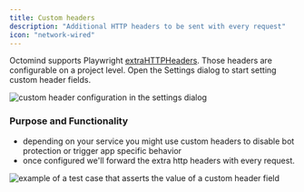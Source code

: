 ```yaml
---
title: Custom headers
description: "Additional HTTP headers to be sent with every request"
icon: "network-wired"
---
```


Octomind supports Playwright [extraHTTPHeaders](https://playwright.dev/docs/api/class-testoptions#test-options-extra-http-headers). Those headers are configurable on a project level. Open the Settings dialog to start setting custom header fields.

<Frame caption="custom header configuration in the settings dialog">
  <img
    src="/images/advanced/custom_header_fields.png"
    alt="custom header configuration in the settings dialog"
  />
</Frame>

### Purpose and Functionality

- depending on your service you might use custom headers to disable bot protection or trigger app specific behavior
- once configured we'll forward the extra http headers with every request.

<Frame caption="example of a test case that asserts the value of a custom header field">
  <img
    src="/images/advanced/custom_header_fields_excecution.png"
    alt="example of a test case that asserts the value of a custom header field"
  />
</Frame>
